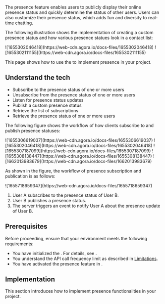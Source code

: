 
The presence feature enables users to publicly display their online presence status and quickly determine the status of other users. Users can also customize their presence status, which adds fun and diversity to real-time chatting.

The following illustration shows the implementation of creating a custom presence status and how various presence statues look in a contact list:

<PlatformWrapper notAllowed="web">
<PlatformWrapper notAllowed="unity">
<PlatformWrapper notAllowed="windows">
![1655302046418](https://web-cdn.agora.io/docs-files/1655302046418)
</PlatformWrapper>
</PlatformWrapper>
</PlatformWrapper>

<PlatformWrapper notAllowed="ios">
<PlatformWrapper notAllowed="flutter">
<PlatformWrapper notAllowed="react-native">
<PlatformWrapper notAllowed="android">
![1655302111155](https://web-cdn.agora.io/docs-files/1655302111155)
</PlatformWrapper>
</PlatformWrapper>
</PlatformWrapper>
</PlatformWrapper>

This page shows how to use the <Vg k="CHAT_SDK"/> to implement presence in your project.

## Understand the tech

<Understand />

- Subscribe to the presence status of one or more users
- Unsubscribe from the presence status of one or more users
- Listen for presence status updates
- Publish a custom presence status
- Retrieve the list of subscriptions
- Retrieve the presence status of one or more users

The following figure shows the workflow of how clients subscribe to and publish presence statuses:

<PlatformWrapper platform="android">
![1655306619037](https://web-cdn.agora.io/docs-files/1655306619037)
</PlatformWrapper>

<PlatformWrapper platform="react-native">
![1655302046418](https://web-cdn.agora.io/docs-files/1655302046418)
</PlatformWrapper>

<PlatformWrapper platform="ios">
![1655307187099](https://web-cdn.agora.io/docs-files/1655307187099)
</PlatformWrapper>

<PlatformWrapper platform="web">
![1655308138447](https://web-cdn.agora.io/docs-files/1655308138447)
</PlatformWrapper>

<PlatformWrapper platform="unity">
![1662013983679](https://web-cdn.agora.io/docs-files/1662013983679)
</PlatformWrapper>

As shown in the figure, the workflow of presence subscription and publication is as follows:

<PlatformWrapper platform="flutter">
![1655718659347](https://web-cdn.agora.io/docs-files/1655718659347)
</PlatformWrapper>

1. User A subscribes to the presence status of User B.
2. User B publishes a presence status.
3. The <Vg k="CHAT"/> server triggers an event to notify User A about the presence update of User B.


## Prerequisites

Before proceeding, ensure that your environment meets the following requirements:

- You have initialized the <Vg k="CHAT_SDK"/>. For details, see <Link to="../get-started/get-started-sdk"><Vg k="GET_STARTED"/></Link>.
- You understand the API call frequency limit as described in [Limitations](../reference/limitations).
- You have activated the presence feature in <Link to="{{Global.AGORA_CONSOLE_URL}}"><Vg k="CONSOLE" /></Link>.


## Implementation

This section introduces how to implement presence functionalities in your project.

<ProjectImplement />